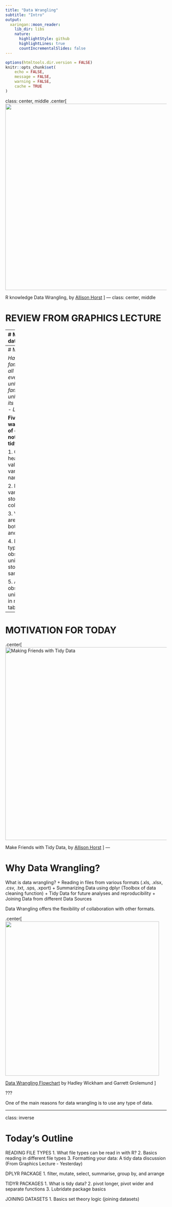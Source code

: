 ```yaml
---
title: "Data Wrangling"
subtitle: "Intro"
output:
  xaringan::moon_reader:
    lib_dir: libs
    nature:
      highlightStyle: github
      highlightLines: true
      countIncrementalSlides: false
---
```


```r
options(htmltools.dir.version = FALSE)
knitr::opts_chunk$set(
	echo = FALSE,
	message = FALSE,
	warning = FALSE,
	cache = TRUE
)

```

class: center, middle
.center[
<img src="images/data_wrangling.png" style="width:580px;"/>

R knowledge Data Wrangling, by [Allison Horst](https://www.allisonhorst.com/)
]
---
class: center, middle

# REVIEW FROM GRAPHICS LECTURE

---
# Messy data

 *Happy families are all alike; every unhappy family is unhappy in its own way. - Leo Tolstoy*  
<br/>

.center[
<img src="images/tidy-data.jpg" alt="Tidy Data" style="width:600px;"/>

Comparison of work benches, by [Allison Horst](https://www.allisonhorst.com/)
]

---
# Messy data

 *Happy families are all alike; every unhappy family is unhappy in its own way. - Leo Tolstoy*  
<br/>

**Five main ways tables of data tend not to be tidy:**

1. Column headers are values, not variable names.

2. Multiple variables are stored in one column.

3. Variables are stored in both rows and columns.

4. Multiple types of observational units are stored in the same table.

5. A single observational unit is stored in multiple tables.


---

# MOTIVATION FOR TODAY

.center[
<img src="images/featured_tidydata.jpeg" alt="Making Friends with Tidy Data" style="width:600px;"/>

Make Friends with Tidy Data, by [Allison Horst](https://www.allisonhorst.com/)
]
---

# Why Data Wrangling?

What is data wrangling?
+ Reading in files from various formats (.xls, .xlsx, .csv, .txt, .sps, .xport)
+ Summarizing Data using dplyr (Toolbox of data cleaning function)
+ Tidy Data for future analyses and reproducibility
+ Joining Data from different Data Sources

Data Wrangling offers the flexibility of collaboration with other formats.

.center[
<img src="images/data-science-wrangle.png" style="width:480px;"/>

[Data Wrangling Flowchart](https://r4ds.had.co.nz/wrangle-intro.html) by Hadley Wickham and Garrett Grolemund
]

???

One of the main reasons for data wrangling is to use any type of data.

---

class: inverse

# Today's Outline

READING FILE TYPES
1. What file types can be read in with R?
2. Basics reading in different file types
3. Formatting your data: A tidy data discussion (From Graphics Lecture - Yesterday)

DPLYR PACKAGE
1. filter, mutate, select, summarise, group by, and arrange

TIDYR PACKAGES
1. What is tidy data?
2. pivot longer, pivot wider and separate functions
3. Lubridate package basics

JOINING DATASETS
1. Basics set theory logic (joining datasets)


